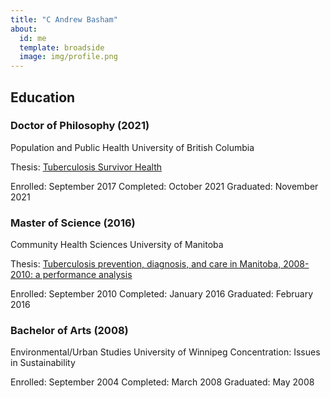 ```yaml
---
title: "C Andrew Basham"
about:
  id: me
  template: broadside
  image: img/profile.png
---
```


## Education

### Doctor of Philosophy (2021) 
Population and Public Health
University of British Columbia

Thesis: [Tuberculosis Survivor
Health](https://dx.doi.org/10.14288/1.0402446)

Enrolled: September 2017
Completed: October 2021
Graduated: November 2021

### Master of Science (2016)
Community Health Sciences
University of Manitoba

Thesis: [Tuberculosis prevention, diagnosis, and care in Manitoba,
2008-2010: a performance analysis](http://hdl.handle.net/1993/31050)

Enrolled: September 2010
Completed: January 2016
Graduated: February 2016


### Bachelor of Arts (2008)
Environmental/Urban Studies
University of Winnipeg
Concentration: Issues in Sustainability

Enrolled: September 2004 
Completed: March 2008
Graduated: May 2008
